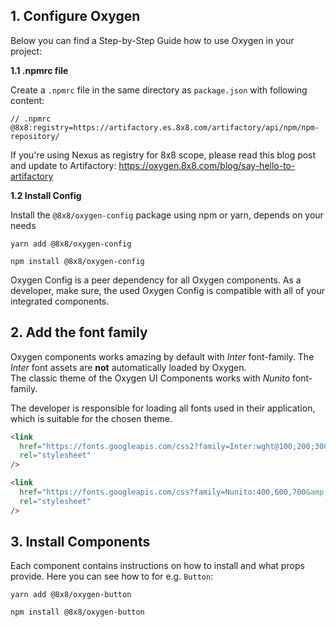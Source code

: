 
<Meta title="QuickStart/Installation" />

## 1. Configure Oxygen

Below you can find a Step-by-Step Guide how to use Oxygen in your project:

**1.1 .npmrc file**

Create a `.npmrc` file in the same directory as `package.json` with following content:

```
// .npmrc
@8x8:registry=https://artifactory.es.8x8.com/artifactory/api/npm/npm-repository/
```

If you're using Nexus as registry for 8x8 scope, please read this blog post and update to Artifactory: https://oxygen.8x8.com/blog/say-hello-to-artifactory

**1.2 Install Config**

Install the `@8x8/oxygen-config` package using npm or yarn, depends on your needs

```ssh
yarn add @8x8/oxygen-config
```

```ssh
npm install @8x8/oxygen-config
```

Oxygen Config is a peer dependency for all Oxygen components. As a developer, make sure, the used Oxygen Config is compatible with all of your integrated components.

## 2. Add the font family

Oxygen components works amazing by default with _Inter_ font-family. The _Inter_ font assets are **not** automatically loaded by Oxygen.<br />
The classic theme of the Oxygen UI Components works with _Nunito_ font-family.<br />

The developer is responsible for loading all fonts used in their application, which is suitable for the chosen theme.

```html
<link
  href="https://fonts.googleapis.com/css2?family=Inter:wght@100;200;300;400;500;600;700&display=swap"
  rel="stylesheet"
/>
```

```html
<link
  href="https://fonts.googleapis.com/css?family=Nunito:400,600,700&amp;subset=latin-ext"
  rel="stylesheet"
/>
```

## 3. Install Components

Each component contains instructions on how to install and what props provide. Here you can see how to for e.g. `Button`:

```ssh
yarn add @8x8/oxygen-button
```

```ssh
npm install @8x8/oxygen-button
```
